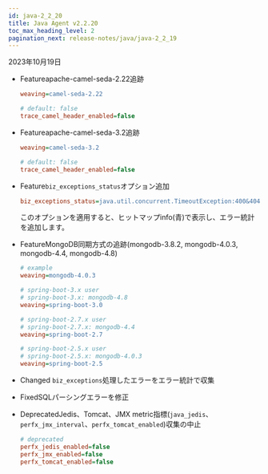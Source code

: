 ```yaml
---
id: java-2_2_20
title: Java Agent v2.2.20
toc_max_heading_level: 2
pagination_next: release-notes/java/java-2_2_19
---
```


2023年10月19日

- <Status>Feature</Status>apache-camel-seda-2.22追跡

  ```ini title='whatap.conf'
  weaving=camel-seda-2.22

  # default: false
  trace_camel_header_enabled=false
  ```

- <Status>Feature</Status>apache-camel-seda-3.2追跡

  ```ini title='whatap.conf'
  weaving=camel-seda-3.2

  # default: false
  trace_camel_header_enabled=false
  ```

- <Status>Feature</Status>`biz_exceptions_status`オプション追加

  ```ini title='whatap.conf'
  biz_exceptions_status=java.util.concurrent.TimeoutException:400&404&408,java.lang.Exception:200
  ```

  このオプションを適用すると、ヒットマップinfo(青)で表示し、エラー統計を追加します。

- <Status>Feature</Status>MongoDB同期方式の追跡(mongodb-3.8.2, mongodb-4.0.3, mongodb-4.4, mongodb-4.8)

  ```ini title='whatap.conf'
  # example
  weaving=mongodb-4.0.3

  # spring-boot-3.x user
  # spring-boot-3.x: mongodb-4.8
  weaving=spring-boot-3.0

  # spring-boot-2.7.x user
  # spring-boot-2.7.x: mongodb-4.4
  weaving=spring-boot-2.7

  # spring-boot-2.5.x user
  # spring-boot-2.5.x: mongodb-4.0.3
  weaving=spring-boot-2.5
  ```

- <Status>Changed</Status> <code>biz_exceptions</code>処理したエラーをエラー統計で収集

- <Status>Fixed</Status>SQLパーシングエラーを修正

- <Status>Deprecated</Status>Jedis、Tomcat、JMX metric指標(<code>java_jedis</code>、<code>perfx_jmx_interval</code>、<code>perfx_tomcat_enabled</code>)収集の中止

  ```ini title='whatap.conf'
  # deprecated
  perfx_jedis_enabled=false
  perfx_jmx_enabled=false
  perfx_tomcat_enabled=false
  ```
